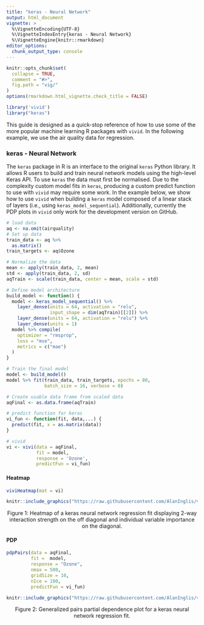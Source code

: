 ```yaml
---
title: "keras - Neural Network"
output: html_document
vignette: >
  %\VignetteEncoding{UTF-8}
  %\VignetteIndexEntry{keras - Neural Network}
  %\VignetteEngine{knitr::rmarkdown}
editor_options:
  chunk_output_type: console
---
```



```r
knitr::opts_chunk$set(
  collapse = TRUE,
  comment = "#>",
  fig.path = "vig/"
)
options(rmarkdown.html_vignette.check_title = FALSE)
```

<!-- avoid border around images -->
<style>
img {
  border: 0;
  }
</style>

```r
library('vivid')
library("keras")
```

This guide is designed as a quick-stop reference of how to use some of the more popular machine learning R packages with `vivid`. In the following example, we use the air quality data for regression.


### keras - Neural Network
The `keras` package in R is an interface to the original `keras` Python library. It allows R users to build and train neural network models using the high-level Keras API. To use `keras` the data must first be normalised. Due to the complexity custom model fits in `keras`, producing a custom predict function to use with `vivid` may require some work. In the example below, we show how to use `vivid` when building a `keras` model composed of a linear stack of layers (i.e., using ` keras_model_sequential`). Additionally, currently the PDP plots in `vivid` only work for the development version on GitHub.



```r
# load data
aq <- na.omit(airquality)
# Set up data
train_data <- aq %>%
  as.matrix()
train_targets <- aq$Ozone

# Normalize the data
mean <- apply(train_data, 2, mean)                                  
std <- apply(train_data, 2, sd)
aqTrain <- scale(train_data, center = mean, scale = std)  

# Define model architecture
build_model <- function() {                                
  model <- keras_model_sequential() %>%
    layer_dense(units = 64, activation = "relu",
                input_shape = dim(aqTrain)[[2]]) %>%
    layer_dense(units = 64, activation = "relu") %>%
    layer_dense(units = 1)
  model %>% compile(
    optimizer = "rmsprop",
    loss = "mse",
    metrics = c("mae")
  )
}

# Train the final model
model <- build_model()
model %>% fit(train_data, train_targets, epochs = 80, 
              batch_size = 16, verbose = 0)

# Create usable data frame from scaled data
aqFinal <- as.data.frame(aqTrain)

# predict function for keras
vi_fun <- function(fit, data,...) {
  predict(fit, x = as.matrix(data))
}

# vivid
vi <- vivi(data = aqFinal, 
           fit = model,
           response = 'Ozone',
           predictFun = vi_fun)

```


#### Heatmap
```r
viviHeatmap(mat = vi)
```


```r
knitr::include_graphics("https://raw.githubusercontent.com/AlanInglis/vivid/master/vignettes/vig/ke_r_heat-1.png")
```
<center>
<caption><span id="fig1:fig1">Figure 1: </span>Heatmap of a keras neural network regression fit displaying 2-way interaction strength on the off diagonal and individual variable importance on the diagonal.</caption>
  </center>

#### PDP
```r
pdpPairs(data = aqFinal, 
         fit =  model, 
         response = "Ozone", 
         nmax = 500, 
         gridSize = 10,         
         nIce = 100,
         predictFun = vi_fun)
```

```r
knitr::include_graphics("https://raw.githubusercontent.com/AlanInglis/vivid/master/vignettes/vig/bm_r_pdp-1.png")
```
<center>
<caption><span id="fig2:fig2">Figure 2: </span>Generalized pairs partial dependence plot for a keras neural network regression fit.</caption>
</center>



